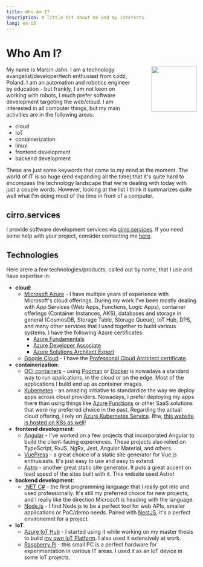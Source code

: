 ```yaml
---
title: Who Am I?
description: A little bit about me and my interests.
lang: en-US
---
```




# Who Am I?

<img src="/img/me.webp" style="float: right; margin-left: 40px; margin-top: 0; height: 120px"/>

My name is Marcin Jahn. I am a technology evangelist/developer/tech enthusiast
from Łódź, Poland. I am an automation and robotics engineer by education - but
frankly, I am not keen on working with robots, I much prefer software
development targeting the web/cloud. I am interested in all computer things, but
my main activities are in the following areas:

- cloud
- IoT
- containerization
- linux
- frontend development
- backend development

These are just some keywords that come to my mind at the moment. The world of
IT is so huge (end expanding all the time) that it's quite hard to encompass the
technology landscape that we're dealing with today with just a couple words.
However, looking at the list I think it summarizes quite well what I'm doing
most of the time in front of a computer.

## cirro.services

I provide software development services via
[cirro.services](https://www.cirro.services). If you need some help with your
project, consider contacting me [here](https://www.cirro.services/contact).

## Technologies

Here arere a few technologies/products, called out by name, that I use and have
expertise in:

- **cloud**:
  - [Microsoft Azure](https://azure.microsoft.com/en-us/) - I have multiple years of
    experience with Microsoft's cloud offerings. During my work I've been mostly
    dealing with App Services (Web Apps, Functions, Logic Apps), container
    offerings (Container Instances, AKS), databases and storage in general
    (CosmosDB, Storage Table, Storage Queue), IoT Hub, DPS, and many other
    services that I used together to build various systems. I have the following
    Azure certificates:
      - [Azure
        Fundamentals](https://www.credly.com/badges/b848fcd6-4168-4c47-bd47-0bd3048cb3fc)
      - [Azure Developer
        Associate](https://www.credly.com/badges/4a6fd0b9-aad8-40cf-ba56-a0e741670c2a?source=linked_in_profile)
      - [Azure Solutions Architect
        Expert](https://www.credly.com/badges/7212a5f3-6fed-43b4-8957-b892d1129216)
  - [Google Cloud](https://cloud.google.com) - I have the [Professonal Cloud Architect certificate](https://cloud.google.com/learn/certification/cloud-architect).
- **containerization**:
  - [OCI containers](https://opencontainers.org/about/overview/) - using
    [Podman](https://podman.io/) or [Docker](https://www.docker.com/) is
    nowadays a standard way to run applications, in the cloud or on the edge.
    Most of the applications I build end up as container images.
  - [Kubernetes](https://kubernetes.io/) - an amazing initiative to standardize
    the way we deploy apps across cloud providers. Nowadays, I prefer deploying
    my apps there than using things like [Azure
    Functions](https://azure.microsoft.com/en-us/services/functions/) or other
    SaaS solutions that were my preferred choice in the past. Regarding the
    actual cloud offering, I rely on [Azure Kubernetes
    Service](https://azure.microsoft.com/en-us/services/kubernetes-service/).
    Btw, [this website is hosted on K8s as well](/about/this-website)!
- **frontend development**:
  - [Angular](https://angular.io/) - I've worked on a few projects that
    incorporated Angular to build the client-facing experiences. These projects
    also relied on TypeScript, RxJS, NgRx, Jest, Angular Material, and others.
  - [VuePress](https://vuepress.vuejs.org/) - a great choice of a static site
    generator for Vue.js enthusiasts. It's just easy to use and easy to extend.
  - [Astro](https://astro.build) - another great static site generator. It puts
    a great accent on load speed of the sites built with it. This website used
    Astro!
- **backend development**:
  - [.NET C#](https://dotnet.microsoft.com/en-us/) - the first programming
    language that I really got into and used professionally. It's still my 
    preferred choice for new projects, and I really like the direction Microsoft
    is heading with the language.
  - [Node.js](https://nodejs.org/en/) - I find Node.js to be a perfect tool for
    web APIs, smaller applications or PoC/demo needs. Paired with
    [NestJS](https://nestjs.com/), it's a perfect environemnt for a project.
- **IoT**:
  - [Azure IoT Hub](https://azure.microsoft.com/en-us/services/iot-hub/) - I
    started using it while working on my master thesis to build [my own IoT
    Platform](/projects/mjiot). I also used it extensively at work.
  - [Raspberry Pi](https://www.raspberrypi.org/) - this small PC is a perfect
    hardware for experimentation in various IT areas. I used it as an IoT device
    in some IoT projects.
